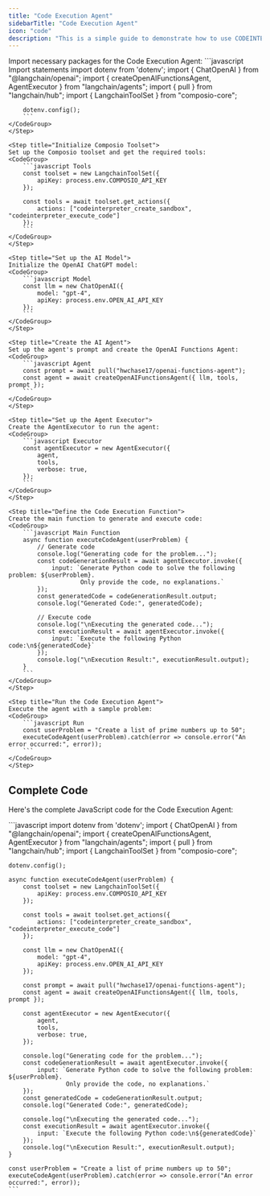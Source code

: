 ```yaml
---
title: "Code Execution Agent"
sidebarTitle: "Code Execution Agent"
icon: "code"
description: "This is a simple guide to demonstrate how to use CODEINTERPRETER tool by composio. This example is written in javascript"
---
```


<Steps>
    <Step title="Import Required Packages">
    Import necessary packages for the Code Execution Agent:
    <CodeGroup>
        ```javascript Import statements
        import dotenv from 'dotenv';
        import { ChatOpenAI } from "@langchain/openai";
        import { createOpenAIFunctionsAgent, AgentExecutor } from "langchain/agents";
        import { pull } from "langchain/hub";
        import { LangchainToolSet } from "composio-core";

        dotenv.config();
        ```
    </CodeGroup>
    </Step>

    <Step title="Initialize Composio Toolset">
    Set up the Composio toolset and get the required tools:
    <CodeGroup>
        ```javascript Tools
        const toolset = new LangchainToolSet({ 
            apiKey: process.env.COMPOSIO_API_KEY
        });

        const tools = await toolset.get_actions({ 
            actions: ["codeinterpreter_create_sandbox", "codeinterpreter_execute_code"] 
        });
        ```
    </CodeGroup>
    </Step>

    <Step title="Set up the AI Model">
    Initialize the OpenAI ChatGPT model:
    <CodeGroup>
        ```javascript Model
        const llm = new ChatOpenAI({ 
            model: "gpt-4",
            apiKey: process.env.OPEN_AI_API_KEY
        });
        ```
    </CodeGroup>
    </Step>

    <Step title="Create the AI Agent">
    Set up the agent's prompt and create the OpenAI Functions Agent:
    <CodeGroup>
        ```javascript Agent
        const prompt = await pull("hwchase17/openai-functions-agent");
        const agent = await createOpenAIFunctionsAgent({ llm, tools, prompt });
        ```
    </CodeGroup>
    </Step>

    <Step title="Set up the Agent Executor">
    Create the AgentExecutor to run the agent:
    <CodeGroup>
        ```javascript Executor
        const agentExecutor = new AgentExecutor({ 
            agent, 
            tools, 
            verbose: true,
        });
        ```
    </CodeGroup>
    </Step>

    <Step title="Define the Code Execution Function">
    Create the main function to generate and execute code:
    <CodeGroup>
        ```javascript Main Function
        async function executeCodeAgent(userProblem) {
            // Generate code
            console.log("Generating code for the problem...");
            const codeGenerationResult = await agentExecutor.invoke({ 
                input: `Generate Python code to solve the following problem: ${userProblem}. 
                        Only provide the code, no explanations.`
            });
            const generatedCode = codeGenerationResult.output;
            console.log("Generated Code:", generatedCode);

            // Execute code
            console.log("\nExecuting the generated code...");
            const executionResult = await agentExecutor.invoke({ 
                input: `Execute the following Python code:\n${generatedCode}`
            });
            console.log("\nExecution Result:", executionResult.output);
        }
        ```
    </CodeGroup>
    </Step>

    <Step title="Run the Code Execution Agent">
    Execute the agent with a sample problem:
    <CodeGroup>
        ```javascript Run
        const userProblem = "Create a list of prime numbers up to 50";
        executeCodeAgent(userProblem).catch(error => console.error("An error occurred:", error));
        ```
    </CodeGroup>
    </Step>
</Steps>

## Complete Code

Here's the complete JavaScript code for the Code Execution Agent:

<CodeGroup>
    ```javascript
    import dotenv from 'dotenv';
    import { ChatOpenAI } from "@langchain/openai";
    import { createOpenAIFunctionsAgent, AgentExecutor } from "langchain/agents";
    import { pull } from "langchain/hub";
    import { LangchainToolSet } from "composio-core";

    dotenv.config();

    async function executeCodeAgent(userProblem) {
        const toolset = new LangchainToolSet({ 
            apiKey: process.env.COMPOSIO_API_KEY
        });

        const tools = await toolset.get_actions({ 
            actions: ["codeinterpreter_create_sandbox", "codeinterpreter_execute_code"] 
        });

        const llm = new ChatOpenAI({ 
            model: "gpt-4",
            apiKey: process.env.OPEN_AI_API_KEY
        });

        const prompt = await pull("hwchase17/openai-functions-agent");
        const agent = await createOpenAIFunctionsAgent({ llm, tools, prompt });

        const agentExecutor = new AgentExecutor({ 
            agent, 
            tools, 
            verbose: true,
        });

        console.log("Generating code for the problem...");
        const codeGenerationResult = await agentExecutor.invoke({ 
            input: `Generate Python code to solve the following problem: ${userProblem}. 
                    Only provide the code, no explanations.`
        });
        const generatedCode = codeGenerationResult.output;
        console.log("Generated Code:", generatedCode);

        console.log("\nExecuting the generated code...");
        const executionResult = await agentExecutor.invoke({ 
            input: `Execute the following Python code:\n${generatedCode}`
        });
        console.log("\nExecution Result:", executionResult.output);
    }

    const userProblem = "Create a list of prime numbers up to 50";
    executeCodeAgent(userProblem).catch(error => console.error("An error occurred:", error));
    ```
</CodeGroup>